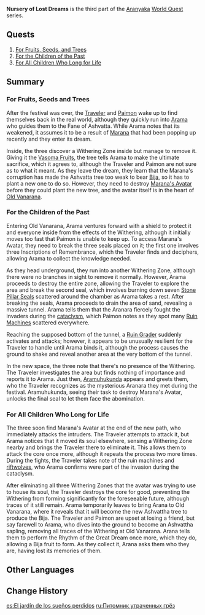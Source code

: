 {{Act Infobox
|image          = World Quest For the Children of the Past.png
|type           = World
|chapter        = Aranyaka
|actNum         = III
|actType        = Part
|prev           = Dream Nursery
|next           = In the End, the Forest Will Remember
}}
'''Nursery of Lost Dreams''' is the third part of the [[Aranyaka]] [[World Quest]] series.

==Quests==
# [[For Fruits, Seeds, and Trees]]
# [[For the Children of the Past]]
# [[For All Children Who Long for Life]]

==Summary==
===For Fruits, Seeds and Trees===
After the festival was over, the [[Traveler]] and [[Paimon]] wake up to find themselves back in the real world, although they quickly run into [[Arama]] who guides them to the Fane of Ashvatta. While Arama notes that its weakened, it assumes it to be a result of [[The Withering|Marana]] that had been popping up recently and they enter its dream.

Inside, the three discover a Withering Zone inside but manage to remove it. Giving it the [[Vasoma Fruit]]s, the tree tells Arama to make the ultimate sacrifice, which it agrees to, although the Traveler and Paimon are not sure as to what it meant. As they leave the dream, they learn that the Marana's corruption has made the Ashvatta tree too weak to bear [[Bija]], so it has to plant a new one to do so. However, they need to destroy [[Marana's Avatar]] before they could plant the new tree, and the avatar itself is in the heart of [[Old Vanarana]].

===For the Children of the Past===
Entering Old Vanarana, Arama ventures forward with a shield to protect it and everyone inside from the effects of the Withering, although it initially moves too fast that Paimon is unable to keep up. To access Marana's Avatar, they need to break the three seals placed on it; the first one involves three Inscriptions of Remembrance, which the Traveler finds and deciphers, allowing Arama to collect the knowledge needed.

As they head underground, they run into another Withering Zone, although there were no branches in sight to remove it normally. However, Arama proceeds to destroy the entire zone, allowing the Traveler to explore the area and break the second seal, which involves burning down seven [[Stone Pillar Seal]]s scattered around the chamber as Arama takes a rest. After breaking the seals, Arama proceeds to drain the area of sand, revealing a massive tunnel. Arama tells them that the Aranara fiercely fought the invaders during the [[cataclysm]], which Paimon notes as they spot many [[Ruin Machine]]s scattered everywhere.

Reaching the supposed bottom of the tunnel, a [[Ruin Grader]] suddenly activates and attacks; however, it appears to be unusually resilient for the Traveler to handle until Arama binds it, although the process causes the ground to shake and reveal another area at the very bottom of the tunnel.

In the new space, the three note that there's no presence of the Withering. The Traveler investigates the area but finds nothing of importance and reports it to Arama. Just then, [[Aramuhukunda]] appears and greets them, who the Traveler recognizes as the mysterious Aranara they met during the festival. Aramuhukunda, seeing their task to destroy Marana's Avatar, unlocks the final seal to let them face the abomination.

===For All Children Who Long for Life===
The three soon find Marana's Avatar at the end of the new path, who immediately attacks the intruders. The Traveler attempts to attack it, but Arama notices that it moved its soul elsewhere, sensing a Withering Zone nearby and brings the Traveler there to eliminate it. This allows them to attack the core once more, although it repeats the process two more times. During the fights, the Traveler takes note of the ruin machines and [[riftwolf|riftwolves]], who Arama confirms were part of the invasion during the cataclysm.

After eliminating all three Withering Zones that the avatar was trying to use to house its soul, the Traveler destroys the core for good, preventing the Withering from forming significantly for the foreseeable future, although traces of it still remain. Arama temporarily leaves to bring Arana to Old Vanarana, where it reveals that it will become the new Ashvattha tree to produce the Bija. The Traveler and Paimon are upset at losing a friend, but say farewell to Arama, who dives into the ground to become an Ashvattha sapling, removing all traces of the Withering at Old Vanarana. Arana tells them to perform the Rhythm of the Great Dream once more, which they do, allowing a Bija fruit to form. As they collect it, Arana asks them who they are, having lost its memories of them.

==Other Languages==
{{Other Languages
|en      = Nursery of Lost Dreams
|zhs     = 失梦的苗圃
|zhs_rm  = Shī Mèng de Miáopǔ
|zht     = 失夢的苗圃
|zht_rm  = Shī Mèng de Miáopǔ
|zh_tl   = 
|ja      = 夢を失った苗畑
|ja_rm   = Yume wo Ushinatta Naebatake
|ja_tl   = Seedlings Field of Lost Dreams
|ko      = 꿈을 잃은 모밭
|ko_rm   = Kkumeul Ireun Mobat
|ko_tl   = Dream Lost Sapling Field
|es      = El jardín de los sueños perdidos
|es_tl   = The Garden of Lost Dreams
|fr      = Pépinière des rêves perdus
|fr_tl   = Nursery of Lost Dreams
|ru      = Питомник утраченных грёз
|ru_tl   = Nursery of Lost Dreams
|th      = สวนเพาะชำสูญเสียความฝัน
|th_rm   = 
|th_tl   = 
|vi      = Vườn Ươm Giấc Mơ Thất Lạc
|vi_tl   = Nursery of Lost Dreams
|de      = Traumlose Baumschule
|de_tl   = Dreamless Nursery
|id      = Taman Impian yang Hilang
|id_tl   = The Garden of Lost Dreams
|pt      = Sementeira dos Sonhos Perdidos
|pt_tl   = 
|tr      = Kayıp Düşler Fideliği
|tr_tl   = 
|it      = Vivaio dei sogni perduti
|it_tl   = 
}}

==Change History==
{{Change History|3.0}}

[[es:El jardín de los sueños perdidos]]
[[ru:Питомник утраченных грёз]]